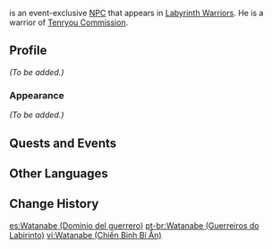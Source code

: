 {{Meta
|missing_NPC_profile  = yes
}}
{{About|the event quest NPC|the regular NPC|Watanabe}}
{{Character Infobox
|name             = Watanabe
|type             = Event NPC
|image            = NPC Watanabe (Labyrinth Warriors).png
|region           = Inazuma
|location         = Inazuma
|affiliation      = Tenryou Commission
|title            = Yoriki
}}
{{Lang|'''Watanabe'''|ja=渡部|ja_rm=Watabe}} is an event-exclusive [[NPC]] that appears in [[Labyrinth Warriors]]. He is a warrior of [[Tenryou Commission]].
<!--
==Location==
<gallery>
NPC Location Watanabe Labyrinth.png|Watanabe's location during Part I: A Tricky Situation
NPC Location Watanabe Labyrinth Context.png|Additional context
</gallery>
-->
==Profile==
<!-- detailed story/lore information goes here -->
''(To be added.)''

===Appearance===
''(To be added.)''

==Quests and Events==
{{Quests and Events}}
<!--
==Gallery==
<gallery>
NPC Location Watanabe Labyrinth 2.png|Watanabe's location after Part I: A Tricky Situation
NPC Location Watanabe Labyrinth Context 2.png|Additional context
</gallery>
-->
==Other Languages==
{{Other Languages|default_hidden = 1
|en      = Watanabe
|zhs     = 渡部
|zhs_rm  = Dùbù
|zht     = 渡部
|zht_rm  = Dùbù
|ja      = 渡部
|ja_rm   = Watabe
|ko      = //와타베//
|es      = Watanabe
|fr      = Watanabe
|ru      = Ватанабэ
|th      = Watanabe
|vi      = Watanabe
|de      = Watanabe
|id      = Watanabe
|pt      = Watanabe
}}

==Change History==
{{Change History|2.2}}

[[es:Watanabe (Dominio del guerrero)]]
[[pt-br:Watanabe (Guerreiros do Labirinto)]]
[[vi:Watanabe (Chiến Binh Bí Ẩn)]]